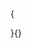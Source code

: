 \ifthenelse{\equal{\terApendice}{Sim}}
{\begin{apendicesenv}

\renewcommand{\thechapter}{\arabic{chapter}}

\chapter[apendicec]{Análise de dados}

Em análise preliminar no conjunto de dados, levando em consideração as variáveis calculadas, percebeu-se que a fórmula para *spread ex-post* (\autoref{eq:sprbase}) apresentada por \textcite{dantas:2012} e \textcite{timotio:2018} não é adequada para avaliar o mercado bancário como todo, diante o fato de haver diferenças operacionais e operações de múltiplas carteiras. 

A \autoref{table.spread.a} mostra o resultado do cálculo do *spread ex-post* conforme \autoref{eq:sprbase}, levando em consideração as receitas de crédito, operações de crédito, custo de captação e depósitos totais, com resultados que não refletem todas as operações exercidas pelas instituições.

\begin{table}
\caption{Cálculo \emph{Spread ex-post} com base nas Receitas de operações de crédito}
\vspace{1mm}
```r
table.spread.a <- banksPanel %>% #filter(CNPJ == "60701190") %>% 
        group_by(year(DATA)) %>% 
        summarise(Capital.Emprestado = sum(`16000001`) / 1000000,
                  Receitas.Operações.Crédito = sum(`71100001`) / 1000000,
                  Tx.Aplicação =  (Receitas.Operações.Crédito /
                          Capital.Emprestado) * 100,
                  Despesas.Captação = sum(`81100008` * -1) / 1000000,
                  Depósitos.Totais = sum(`41000007`) / 1000000,
                  Tx.Captação = (Despesas.Captação / Depósitos.Totais) * 100,
                  SPREAD = Tx.Aplicação - Tx.Captação) %>%
        mutate(DATA = `year(DATA)`) %>% 
        select(DATA, SPREAD, Tx.Aplicação,  Tx.Captação)

table.spread.a %>% kbl(booktabs = T) %>% 
        kable_styling(latex_options = "striped",
                      font_size = 10, full_width = T)
```
\vspace{1mm}
\label{table.spread.a}
\fonte{Densenvolvido a partir dos dados coletados}
\vspace{-2mm}
\end{table}

Diante esta observação, foi realizado um cálculo para o *spread ex-post* (\autoref{eq:newspr}), de tal modo que comportasse as diferenças entre modalidades bancárias e operações das instituições, levando em consideração todas as receitas operacionais e as operações de crédito e outros créditos chegando ao resultado médio demonstrado na \autoref{table.spread.b}, sendo mais aproximado com as séries do *Spread* MOC e *Spread* do ICC.

\begin{table}
\caption{Spread Ex-post com base na operações totais}
\vspace{1mm}
```r
table.spread.b <- banksPanel %>% #filter(CNPJ == "60701190") %>%
        group_by(year(DATA)) %>%
        #group_by(TpIns) %>%
        summarise(Capital.Emprestado = (sum(`16000001`) + sum(`16900008`)) /
                          1000000,
                  Receitas.Operações.Crédito = sum(`71000008`) / 1000000,
                  Tx.Aplicação =  (Receitas.Operações.Crédito /
                          Capital.Emprestado) * 100,
                  Despesas.Captação = sum(`81100008` * -1) / 1000000,
                  Depósitos.Totais = sum(`41000007`) / 1000000,
                  Tx.Captação = (Despesas.Captação / Depósitos.Totais) * 100,
                  SPREAD = Tx.Aplicação - Tx.Captação) %>%
        mutate(DATA = `year(DATA)`) %>% 
        select(DATA, SPREAD, Tx.Aplicação,  Tx.Captação)

table.spread.b %>% 
        kbl(booktabs = TRUE) %>% 
        kable_styling(latex_options = "striped",
                      font_size = 10, full_width = T)
```
\vspace{1mm}
\label{table.spread.b}
\fonte{Densenvolvido a partir dos dados coletados}
\vspace{-2mm}
\end{table}

\begin{equation}\label{eq:newspr}
SprEp = \frac{RcOp}{\frac{1}{2} [OpTot_{t} + OpTot_{t-1}]} - \frac{DesCap}{\frac{1}{2} [ DepTot_{t} + DepTot_{t-1}] }
\vspace{2mm}
\end{equation}

Outro aspecto em relação as informações contábeis é que a conta de operações de crédito (16000001) já se apresenta reduzida do valor de provisão para operações de crédito (16900008) — uma *proxy* para a inadimplência para cada instituição —, podendo levar a equívocos na utilização destas duas variáveis sem o tratamento adequados. Para fins de estimação o valor da inadimplência foi inserido na operação de crédito e a inadimplência calculada como percentual deste valor.

Em análise descritiva foram encontradas anomalidades nas variáveis ($Inad$) e ($OtDes$) — participação sobre a operação de crédito total — de observações acima do terceiro quartil, comprometendo outras variáveis. Essas observações foram eliminadas utilizando a variação interquartil (IQR) até o máximo de 1.5 do terceiro quartil, o que veio normalizar estas variáveis e as demais.

A variação interquartil também foi utiliza para retirar observações referentes a variável dependente *Spread Ex-post*, que apresentavam destoantes da normalidade, podendo prejudicar os resulatdos da modelagem econométrica. 

\begin{table}
\caption{Resultado descritivo do \emph{Spread Ex-post} após retiradas de outliers}
\vspace{1mm}
```r
#summSpr <- banksPanel.01$SprEp %>% summary()

#names.stat <- c("Min.",  "1st Qu.", "Median", "Mean", "3rd Qu.", "Max.")
data.frame("Minimo" = -0.24948,
           "Prim Quartil" = 0.08001 ,
           "Mediana" = 0.16046,
           "Média" = 0.20167,
           "Ter Quartil" = 0.28533,
           "Máximo" = 0.70103) %>% kbl(booktabs = T) %>% 
  kable_styling(latex_options = "striped", full_width = T, font_size = 10)
```
\vspace{1mm}
\label{tb:summspr}
\fonte{Desenvolvido a partir dos resultados}
\vspace{-2mm}
\end{table}

Foi realizada avaliação de correlação entre as variáveis do painel de dados, e conforme \autoref{graf:corr} foi detectada forte correlação entre algumas variáveis, o que viria a causar diversos problemas de estimação. Para contornar essa questão foram excluídas variáveis autocorrelacionadas que apresentavam similaridades teóricas ou sem significância em estimações preliminares.

\begin{grafico}[!htbp]
\vspace{20pt}
\caption{Correlação entre variáveis do painel}
\vspace{-4mm}
```r
banksPanel.00 %>% 
        select(EPr, DepAv, DepAp, DepPop, DepIf, OtDep,
               lnOpCrMkt, lnOpTot, lnMPA2, VelMo, SelMet, MkSh,
               lnAtv, DAdm, DesCap, OtDes, DesOp, ROp, ROpCr, Inad, IPCA, 
               RcPd, SprEa, OpEmp, OpFin, OtOp, GrCon, lnAtv) %>% 
        cor() %>% corrplot(method = "square", type = "full",
                           #addCoef.col = FALSE,
                           #hclust.method = "centroid"
                           tl.pos = "lt",
                           tl.cex = .8, tl.col = "black"
                           )
```
\vspace{-3mm}
\label{graf:corr}
\fonte{Desenvolvido a partir de dados coletados}
\vspace{-2mm}
\end{grafico}

Como método de apoio para avaliar a multicolineriedade foi utilzada a técnica de inflação da variância (VIF), identificando que algumas variáveis estavam inflando o modelo. Nesse sentido foram eliminadas variáveis que apresentaram valor VIF maior que 5.

Em ajuste preliminar foi verificado através da distância de Cook as observações que podem influenciar o modelo. O \autoref{graf:influence} demostra as observações, com tamando dos círculos proporcionais a distância de Cook. As observações que apresentaram uma elavada distância de Cook, acima do ponto de *cutoff*  ($4/N$) foram eliminadas do painel.    

\begin{grafico}[!htbp]
\vspace{20pt}
\caption{Visualização de influência resíduos}
\vspace{-4mm}
```r
#layout(matrix(1:2, ncol = 2))
library(car)
a1 <- influencePlot(fit, 
              #id=list(method="identify"), 
              #main="Influence Plot", 
              sub =
                "O tamanho dos círculos é proporcional a distância de Cook's" 
              )
```
\vspace{-3mm}
\label{graf:influence}
\fonte{Desenvolvido a partir de dados coletados}
\vspace{-2mm}
\end{grafico}

O \autoref{graf:resstud} mostra a visualização entre os valores preditos em modelagem incial versus o redíduos studentizados deletados do modelo. No \autoref{graf:histsp} é demonstrado de forma comparativa o histograma dos resíduos antes e após tratamento de dados e retirada dos outliers. 

\begin{grafico}
\vspace{20pt}
\caption{Resíduos studentizados vs Valores Preditos}
\vspace{-4mm}
```r

fit.01 <- lm(SprEp ~ DAdm + DesCap + GrCon + OtDes
          + Inad #+ RcPd 
          + Int + EPr
          + lnComp + ImpInd + ImpRend
          + DepAv + DepAp + DepPop 
          + OpFin + OpEmp #+ OtOp 
          + ROpCr + RSrv + RPart
          + SelMet + VelMo,
          data = banksPanel.01)

library(olsrr)

ols_plot_resid_stud_fit(fit.01, print_plot = "TRUE")

```
\vspace{-3mm}
\label{graf:resstud}
\fonte{Desenvolvido a partir da modelagem de dados}
\vspace{-2mm}
\end{grafico}

No \autoref{graf:histsp} é possível visualizar a distribuição de frequência da variável *Spread Ex-post* antes e após a retitada dos *outliers*.

\begin{grafico}[!hbtp]
\vspace{20pt}
\caption{Histograma demonstrando o ajuste na variavel dependente}
\vspace{-4mm}
```r
library(grid)
library(ggplotify)
library(gridExtra)

par(mfrow=c(2,2)) 

par(mar = c(4, 4, .1, .1))

hist(banksPanel.00$SprEp, main = "Original",
     xlab = "Spread Ex-post")

hist(banksPanel.01$SprEp, main = "Tratamento",
     xlab = "Spread Ex-post")

```
\vspace{3mm}
\label{graf:histsp}
\fonte{Desenvolvido a partir dos dados coletados}
\vspace{-2mm}
\end{grafico}

No \autoref{graf:histerr} é posssivel visualizar o comportamento de frequência dos resíduos antes e após a transformação dos dados.

\begin{grafico}[!hbtp]
\vspace{20pt}
\caption{Histograma dos Resíduos}
\vspace{-4mm}
```r
library(grid)
library(ggplotify)
library(gridExtra)

par(mfrow=c(2,2)) 

par(mar = c(4, 4, .1, .1))

hist(fit$residuals, main = "Original",
     xlab = "Spread Ex-post")

hist(fit.01$residuals, main = "Tratamento",
     xlab = "Spread Ex-post")

```
\vspace{3mm}
\label{graf:histerr}
\fonte{Desenvolvido a partir dos dados coletados}
\vspace{-2mm}
\end{grafico}


No \autoref{graf:disperr} é possível visualizar o diagrama de dispersão entre os resíduos estudentizados e os valores preditos


```r
# Análise de Resíduos
predito <- fit.01$fit
residuo <- fit.01$res
cbind(predito,residuo)
# transformacoes dos residuos
z <- rstandard(fit.01)    # residuos padronizados
zstudent <- rstudent(fit.01)    # residuos studentizados
cbind(z,zstudent)
```

\begin{grafico}[!hbtp]
\caption{Diagrama de Dispensão dos resíduos}
\vspace{-4mm}
```r
plot(predito, zstudent, pch=20, main=NULL, xlab="Predito", ylab="ResÍduo studentizado") %>%  abline(h=0) %>%  abline(h=2, lty=3) %>% abline(h=-2, lty=3)
```
\vspace{3mm}
\label{graf:disperr}
\fonte{Desenvolvido a partir dos dados coletados}
\vspace{-2mm}
\end{grafico}

```r
# graficos de residuos
par(mfrow=c(2,2))
# residuo vs predito
plot(predito, residuo, pch=20, main="Diagrama de Dispersão", xlab="Predito", ylab="Residuo") %>% abline(h=0)
#q-q plot normal envelope
require(car) #para instalar o pacote use: install.packages()

qqPlot(residuo, pch=20, main="Q-Q Plot Normal", xlab="Quantis N(0,1)", ylab="Quantis Amostrais") # residuo transformado vs predito

#identificar n pontos clicando próximo aos pontos
identify(predito,zstudent,n=2)
```

```r
banksPanel.01 %>% group_by(DATA, BANCO) %>% 
  summarise(Soma = sum(n())) %>% 
  ggplot(aes(y = Soma, x = BANCO, fill = BANCO))+ 
        geom_violin(colour = "black",size= 2) + 
        xlab("Type") + ylab("Insect count")
```

```r
plot(fit.01, which = 2)
car::qqPlot(residuals(fit.01))

car::residualPlots(fit.01, terms = ~ 1, fitted = T, 
              #id.n = 5, 
              #smoother = loessLine
              )
```

```r
library(olsrr)
ols_plot_cooksd_bar(fit.01)
ols_plot_cooksd_chart(fit.01)
ols_plot_dfbetas(fit.01)
ols_plot_dffits(fit.01)
ols_plot_resid_stud(fit.01)
ols_plot_resid_stand(fit.01)
ols_plot_resid_lev(fit.01)
ols_plot_hadi(fit.01)
ols_plot_resid_pot(fit.01)
```

```r
#plot(fit)
#plot(predict(fit), resid(fit), pch= ".")
ggplot(data.frame(x = banksPanel.01$SprEp, y = fit.01$residuals),
       aes(x = x, y = y)) +
  geom_hline(yintercept = 0, size = 2) +
  geom_point(size = 3, colour = "black", alpha = 0.4) +
  geom_point(size = 2, colour = "blue", alpha = 0.4)
```

Entre as variáveis que foram eliminadas estão a participação de mercado ($MkSh$), grau de concentração ($GrCon$), operações de crédito total ($OpCrTotal$), *spread ex-ante* ($SprEa$) e o Índice de preços ao consumidor ($IPCA$), por possuirem elevada correlação com outras variáveis e por não se demonstarrem sigifinicativas em primeira testagem de modelo. 

Foram eliminadas as variáveis *dummy* de controle de capital ($OCap$) e caráter da instituição ($CrIns$), por falta de informações evolutivas. Somente a variável *dummy*  referente à taxonomia ($TpIns$) foi mantida no modelo, esperando que ela venha captar as diferenças operacionais.

O painel de dados foi modificado em algumas variáveis para se adequar a nova modelagem e evitar problemas de autocorrelação. Preliminarmente dos dados monetários foram escalonados para unidades em milhões. Para as variáves referentes a base monetária e meios de pagamentos foram aplicados o logarítimo natural e de forma alternativa para fins de ajustes, considerado a variacação no ao longo do tempo destas variáveis.   

Foram incluídas no modelo varíáveis  para captar as diferenças operacionais indicando a participação das receitas segmentadas em relação as receitas operacionais: receitas de operação de crédito ($ROpCr$), receitas de serviços ($RSrv$), receitas de participações ($RPart$) e outras receitas operacionais ($OtROp$).

Em relação a participação das modalidades de depósitos sobre as operações de créditos totais ($OpCrTot$), além dos dos depósitos a vista ($DepAv$) e depóstos a prazo ($DepAp$),  foram incluídos os depósitos de poupança ($DepPop$), depositos interfinanceiros ($DepIf$) e outros depósitos ($OtDep$). Com objetivos de verificar o perfil de captação por modalidade e como este influencia no nível de *spread*. 

Para a inadimplência ($Inad$) passou-se a usar a participação da provisão para crédito e outros créditos duvidoso sobre a soma das operações de crédito e outros crédito ($OpCrTot$)\footnote{Já adicionados dos próprios valores de provisão que se encontram subtraídos nas demonstrações contábeis}. 

Para captar as diferenças no perfil de despesas por modalidadde de instituições e como este influencia no nível de *spread* além das despesas administrativas em função das operações totais ($DAdm$) foram inclúídas as despesas de captação em função dos depósitos totais ($DesCap$) e outras despesas em função das operações de créditos totais ($OtDes$).

Finalizando os ajuste no modelo, foram incluídas as variáveis de impostos indiretos ($ImpInd$) e imposto de renda ($ImpRen$), completando as variáveis explícitas do *spread*, com exceção do compulsório por apresentar forte correlação com outras variáveis e do do fundo garantidor de crédito por se demonstrar insignificante.

```r
library(equatiomatic)
model <- extract_eq(fit.01, 
                    use_coefs = FALSE,
                    wrap = TRUE, intercept = "beta")

print(model)
```

\begin{equation}
\begin{aligned}
\operatorname{SprEp} &= \beta_{0} + \beta_{1}(\operatorname{DAdm}) + \beta_{2}(\operatorname{DesCap}) + \beta_{3}(\operatorname{GrCon})\ + \\
&\quad \beta_{4}(\operatorname{OtDes}) + \beta_{5}(\operatorname{Inad}) + \beta_{6}(\operatorname{Int}) + \beta_{7}(\operatorname{EPr})\ + \\
&\quad \beta_{8}(\operatorname{lnComp}) + \beta_{9}(\operatorname{ImpInd}) + \beta_{10}(\operatorname{ImpRend}) + \beta_{11}(\operatorname{DepAv})\ + \\
&\quad \beta_{12}(\operatorname{DepAp}) + \beta_{13}(\operatorname{DepPop}) + \beta_{14}(\operatorname{OpFin}) + \beta_{15}(\operatorname{OpEmp})\ + \\
&\quad \beta_{16}(\operatorname{ROpCr}) + \beta_{17}(\operatorname{RSrv}) + \beta_{18}(\operatorname{RPart}) + \beta_{19}(\operatorname{SelMet})\ + \\
&\quad \beta_{20}(\operatorname{VelMo}) + \epsilon
\end{aligned}
\end{equation}


```r
library(gvlma)

testgvmla <- gvlma(OSprEp ~ DAdm + DesCap + GrCon + OtDes
          + Inad #+ RcPd 
          + Int + EPr
          + lnComp + ImpInd + ImpRend
          + DepAv + DepAp + DepPop 
          + OpFin + OpEmp #+ OtOp 
          + ROpCr + RSrv + RPart
          + SelMet + VelMo,
          data = banksPanel.01)
summary(testgvmla)
```




\end{apendicesenv}
}{}